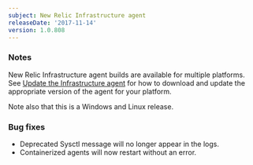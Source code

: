 ```yaml
---
subject: New Relic Infrastructure agent
releaseDate: '2017-11-14'
version: 1.0.808
---
```


### Notes

New Relic Infrastructure agent builds are available for multiple platforms. See [Update the Infrastructure agent](https://docs.newrelic.com/docs/infrastructure/new-relic-infrastructure/installation/update-infrastructure-agent) for how to download and update the appropriate version of the agent for your platform.

Note also that this is a Windows and Linux release.

### Bug fixes

* Deprecated Sysctl message will no longer appear in the logs.
* Containerized agents will now restart without an error.
